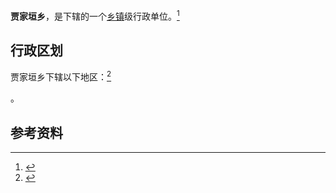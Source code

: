 {{中国乡级行政区|14/11/25/201/000}}

'''贾家垣乡'''，是{{PRC admin/fullname|14/11/25/201/000|3}}下辖的一个[[乡镇|乡镇]]级行政单位。<ref>{{PRC admin/ref sgc|{{PRC admin/parent|14/11/25/201/000}}}}</ref>

== 行政区划 ==

贾家垣乡下辖以下地区：<ref>{{PRC admin/ref sgc|14/11/25/201/000}}</ref>

{{PRC admin/children|14/11/25/201/000}}。

== 参考资料 ==

{{reflist}}

{{行政区划小作品}}
{{PRC admin/navcat|14/11/25/201/000}}